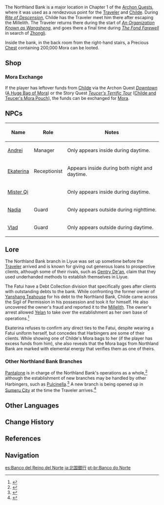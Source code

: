 {{Location Infobox
|image        = <gallery>
Northland Bank.png|Exterior
Northland Bank Interior.png|Interior
</gallery>
|type         = Point of Interest
|type2        = Instance
|region       = Liyue
|area         = Sea of Clouds
|subarea      = Liyue Harbor
}}
{{Location Intro|description=<p>It is a [[Snezhnaya]]n bank with branches all over the world, which are sometimes used by [[Fatui]] personnel as their base of operations.<ref>{{Ref/Loading|Fatui|quote=The Northland Bank hails from Snezhnaya, and has branches in many places. When the Fatui operate outside Snezhnaya, they will use funds provided by the Bank, and even use it as their base of operations...}}</ref> It is also the only non-local bank in Liyue.<ref>{{Ref/NPC|Vlad|s=Daytime}}</ref></p>}}

The Northland Bank is a major location in Chapter 1 of the [[Archon Quests]], where it was used as a rendezvous point for the [[Traveler]] and [[Childe]]. During ''[[Rite of Descension]]'', Childe has the Traveler meet him there after escaping the Millelith. The Traveler returns there during the start of ''[[An Organization Known as Wangsheng]]'', and goes there a final time during ''[[The Fond Farewell]]'' in search of [[Zhongli]].

Inside the bank, in the back room from the right-hand stairs, a Precious [[Chest]] containing 200,000 Mora can be looted.

==Shop==
===Mora Exchange===
If the player has leftover funds from [[Childe]] via the Archon Quest ''[[Downtown]]'' ([[A Huge Bag of Mora]]) or the Story Quest ''[[Teucer's Terrific Tour]]'' ([[Childe and Teucer's Mora Pouch]]), the funds can be exchanged for [[Mora]].
{{Vendor|Ekaterina}}

==NPCs==
{| class="wikitable"
! Name !! Role !! Notes
|-
| [[Andrei]] || Manager || Only appears inside during daytime.
|-
| [[Ekaterina]] || Receptionist || Appears inside during both night and daytime.
|-
| [[Mister Qi]] || || Only appears inside during daytime.
|-
| [[Nadia]] || Guard || Only appears outside during nighttime.
|-
| [[Vlad]] || Guard || Only appears outside during daytime.
|}

==Lore==
The Northland Bank branch in Liyue was set up sometime before the [[Traveler]] arrived and is known for giving out generous loans to prospective clients, although some of their rivals, such as [[Gentry De'an]], claim that they used underhanded methods to establish themselves in Liyue.

The Fatui have a Debt Collection division that specifically goes after clients with outstanding debts to the bank. While confronting the former owner of [[Yanshang Teahouse]] for his debt to the Northland Bank, Childe came across the Sigil of Permission in his possession and took it for himself. He also uncovered the owner's fraud and reported it to the [[Millelith]]. The owner's arrest allowed [[Yelan]] to take over the establishment as her own base of operations.<ref>{{Ref/VO|Yelan|About Tartaglia}}</ref>

Ekaterina refuses to confirm any direct ties to the Fatui, despite wearing a Fatui uniform herself, but concedes that Harbingers are some of their clients. While showing one of Childe's Mora bags to her (if the player has excess funds from him), she also reveals that the Mora bags from Northland Bank are marked with elemental energy that verifies them as one of theirs.

===Other Northland Bank Branches===
[[Pantalone]] is in charge of the Northland Bank's operations as a whole,<ref>{{Ref/NPC|Andrei|s=Daytime}}</ref> although the establishment of new branches may be handled by other Harbingers, such as [[Pulcinella]].<ref>{{Ref/Quest|Equivalent Exchange Once More}}</ref> A new branch is being opened up in [[Sumeru City]] at the time the Traveler arrives.<ref>{{Ref/BB|Kalimi Exchange Bulletin Board|Northland Bank Notice}}</ref>

==Other Languages==
{{Other Languages
|en      = Northland Bank
|zhs     = 北国银行
|zhs_rm  = Běiguó Yínháng
|zht     = 北國銀行
|zht_rm  = Běiguó Yínháng
|zh_tl   = Northern Country Bank
|ja      = {{Rubi|北|きた|国|くに|銀|ぎん|行|こう}}
|ja_rm   = Kitakuni Ginkou<ref>{{Ref/Quest|Rite of Descension|note=Japanese Voice-Over}}</ref>
|ja_tl   = Northern Country Bank
|ko      = {{tt|북국|北國}} {{tt|은행|銀行}}
|ko_rm   = Bukguk Eunhaeng
|ko_tl   = Northern Country Bank
|es      = Banco del Reino del Norte
|es_tl   = Bank of the Kingdom of the North
|fr      = Banque du Nord
|fr_tl   = Bank of the North
|ru      = Банк северного королевства
|ru_tl   = Bank of the North Kingdom
|th      = Northland Bank
|vi      = {{tt|Ngân Hàng|銀行}} {{tt|Bắc Quốc|北國}}
|vi_tl   = Northern Country Bank
|de      = Bank des Nordens
|de_tl   = Bank of the North
|id      = Northland Bank
|pt      = Banco do Norte
|pt_tl   = Bank of the North
|tr      = 
|tr_tl   = 
|it      = 
|it_tl   = 
}}

==Change History==
{{Change History|1.0}}

==References==
{{Reflist}}

==Navigation==
{{PoI Navbox|Liyue}}

[[es:Banco del Reino del Norte]]
[[ja:北国銀行]]
[[pt-br:Banco do Norte]]